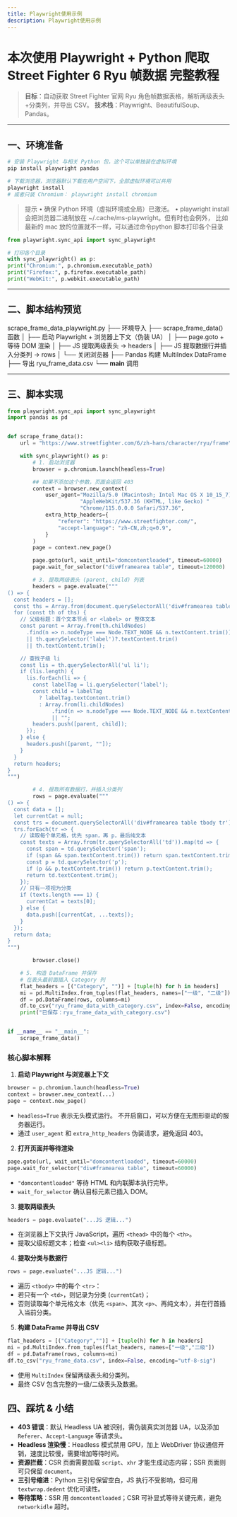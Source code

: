 ```yaml
---
title: Playwright使用示例
description: Playwright使用示例
---
```


# 本次使用 Playwright + Python 爬取 Street Fighter 6 Ryu 帧数据 完整教程

> **目标**：自动获取 Street Fighter 官网 Ryu 角色帧数据表格，解析两级表头+分类列，并导出 CSV。
> **技术栈**：Playwright、BeautifulSoup、Pandas。

---

## 一、环境准备

```bash
# 安装 Playwright 与相关 Python 包，这个可以单独装在虚拟环境
pip install playwright pandas

# 下载浏览器，浏览器默认下载在用户空间下，全部虚拟环境可以共用
playwright install
# 或者只装 Chromium： playwright install chromium
```

> 提示
•	确保 Python 环境（虚拟环境或全局）已激活。
•	playwright install 会把浏览器二进制放在 ~/.cache/ms-playwright。但有时也会例外，
比如最新的 mac 放的位置就不一样，可以通过命令python 脚本打印各个目录
```python
from playwright.sync_api import sync_playwright

# 打印各个目录
with sync_playwright() as p:
print("Chromium:", p.chromium.executable_path)
print("Firefox:", p.firefox.executable_path)
print("WebKit:", p.webkit.executable_path)
```

---
## 二、脚本结构预览
scrape_frame_data_playwright.py
├── 环境导入
├── scrape_frame_data() 函数
│   ├── 启动 Playwright + 浏览器上下文（伪装 UA）
│   ├── page.goto + 等待 DOM 渲染
│   ├── JS 提取两级表头 → headers
│   ├── JS 提取数据行并插入分类列 → rows
│   └── 关闭浏览器
├── Pandas 构建 MultiIndex DataFrame
├── 导出 ryu_frame_data.csv
└── __main__ 调用

 ---

## 三、脚本实现

```python
from playwright.sync_api import sync_playwright
import pandas as pd


def scrape_frame_data():
    url = "https://www.streetfighter.com/6/zh-hans/character/ryu/frame"

    with sync_playwright() as p:
        # 1. 启动浏览器
        browser = p.chromium.launch(headless=True)

        ## 如果不添加这个参数，页面会返回 403
        context = browser.new_context(
            user_agent="Mozilla/5.0 (Macintosh; Intel Mac OS X 10_15_7) "
                       "AppleWebKit/537.36 (KHTML, like Gecko) "
                       "Chrome/115.0.0.0 Safari/537.36",
            extra_http_headers={
                "referer": "https://www.streetfighter.com/",
                "accept-language": "zh-CN,zh;q=0.9",
            }
        )
        page = context.new_page()

        page.goto(url, wait_until="domcontentloaded", timeout=60000)
        page.wait_for_selector("div#framearea table", timeout=120000)

        # 3. 提取两级表头 (parent, child) 列表
        headers = page.evaluate("""
() => {
  const headers = [];
  const ths = Array.from(document.querySelectorAll('div#framearea table thead th'));
  for (const th of ths) {
    // 父级标题：首个文本节点 or <label> or 整体文本
    const parent = Array.from(th.childNodes)
      .find(n => n.nodeType === Node.TEXT_NODE && n.textContent.trim())?.textContent.trim()
      || th.querySelector('label')?.textContent.trim()
      || th.textContent.trim();

    // 查找子级 li
    const lis = th.querySelectorAll('ul li');
    if (lis.length) {
      lis.forEach(li => {
        const labelTag = li.querySelector('label');
        const child = labelTag
          ? labelTag.textContent.trim()
          : Array.from(li.childNodes)
              .find(n => n.nodeType === Node.TEXT_NODE && n.textContent.trim())?.textContent.trim()
              || "";
        headers.push([parent, child]);
      });
    } else {
      headers.push([parent, ""]);
    }
  }
  return headers;
}
""")

        # 4. 提取所有数据行，并插入分类列
        rows = page.evaluate("""
() => {
  const data = [];
  let currentCat = null;
  const trs = document.querySelectorAll('div#framearea table tbody tr');
  trs.forEach(tr => {
    // 读取每个单元格，优先 span，再 p，最后纯文本
    const texts = Array.from(tr.querySelectorAll('td')).map(td => {
      const span = td.querySelector('span');
      if (span && span.textContent.trim()) return span.textContent.trim();
      const p = td.querySelector('p');
      if (p && p.textContent.trim()) return p.textContent.trim();
      return td.textContent.trim();
    });
    // 只有一项视为分类
    if (texts.length === 1) {
      currentCat = texts[0];
    } else {
      data.push([currentCat, ...texts]);
    }
  });
  return data;
}
""")

        browser.close()

    # 5. 构造 DataFrame 并保存
    # 在表头最前面插入 Category 列
    flat_headers = [("Category", "")] + [tuple(h) for h in headers]
    mi = pd.MultiIndex.from_tuples(flat_headers, names=["一级", "二级"])
    df = pd.DataFrame(rows, columns=mi)
    df.to_csv("ryu_frame_data_with_category.csv", index=False, encoding="utf-8-sig")
    print("已保存：ryu_frame_data_with_category.csv")


if __name__ == "__main__":
    scrape_frame_data()
```

### 核心脚本解释

1. **启动 Playwright 与浏览器上下文**
```python
browser = p.chromium.launch(headless=True)
context = browser.new_context(...)
page = context.new_page()
   ```
- `headless=True` 表示无头模式运行。 不开启窗口，可以方便在无图形驱动的服务器运行。
- 通过 `user_agent` 和 `extra_http_headers` 伪装请求，避免返回 403。

2. **打开页面并等待渲染**
```python
page.goto(url, wait_until="domcontentloaded", timeout=60000)
page.wait_for_selector("div#framearea table", timeout=60000)
   ```
- `"domcontentloaded"` 等待 HTML 和内联脚本执行完毕。
- `wait_for_selector` 确认目标元素已插入 DOM。

3. **提取两级表头**
```python
headers = page.evaluate("...JS 逻辑...")
   ```
- 在浏览器上下文执行 JavaScript，遍历 `<thead>` 中的每个 `<th>`。
- 提取父级标题文本；检查 `<ul><li>` 结构获取子级标题。

4. **提取分类与数据行**
```python
rows = page.evaluate("...JS 逻辑...")
   ```
- 遍历 `<tbody>` 中的每个 `<tr>`：
- 若只有一个 `<td>`，则记录为分类 (`currentCat`)；
- 否则读取每个单元格文本（优先 `<span>`、其次 `<p>`、再纯文本），并在行首插入当前分类。

5. **构建 DataFrame 并导出 CSV**
```python
flat_headers = [("Category","")] + [tuple(h) for h in headers]
mi = pd.MultiIndex.from_tuples(flat_headers, names=["一级","二级"])
df = pd.DataFrame(rows, columns=mi)
df.to_csv("ryu_frame_data.csv", index=False, encoding="utf-8-sig")
   ```
- 使用 `MultiIndex` 保留两级表头和分类列。
- 最终 CSV 包含完整的一级/二级表头及数据。


## 四、踩坑 & 小结

- **403 错误**：默认 Headless UA 被识别，需伪装真实浏览器 UA，以及添加 `Referer`、`Accept-Language` 等请求头。
- **Headless 渲染慢**：Headless 模式禁用 GPU，加上 WebDriver 协议通信开销，速度比较慢，需要增加等待时间。
- **资源拦截**：CSR 页面需要加载 `script`、`xhr` 才能生成动态内容；SSR 页面则可只保留 `document`。
- **三引号缩进**：Python 三引号保留空白，JS 执行不受影响，但可用 `textwrap.dedent` 优化可读性。
- **等待策略**：SSR 用 `domcontentloaded`；CSR 可补显式等待关键元素，避免 `networkidle` 超时。
